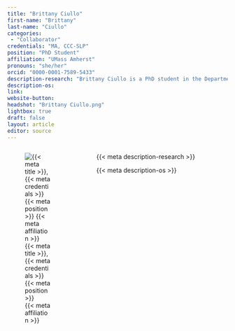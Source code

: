 ```yaml
---
title: "Brittany Ciullo"
first-name: "Brittany"
last-name: "Ciullo"
categories:
 - "Collaborator"
credentials: "MA, CCC-SLP"
position: "PhD Student"
affiliation: "UMass Amherst"
pronouns: "she/her"
orcid: "0000-0001-7589-5433"
description-research: "Brittany Ciullo is a PhD student in the Department of Speech, Language, and Hearing Sciences at the University of Massachusetts Amherst. She is interested in all things language and literacy. Brittany’s current research focuses on the implementation of participation-based approaches with children with communication disorders in schools. A former school-based speech-language pathologist, she is passionate about increasing accessibility and transparency in all parts of the research process to maximize clinical outcomes."
description-os:
link:
website-button:
headshot: "Brittany Ciullo.png"
lightbox: true
draft: false
layout: article
editor: source
---
```


:::::: columns
::: {.column width="30%"}
![{{< meta title >}}, {{< meta credentials >}}<br>{{< meta position >}}<br>{{< meta affiliation >}}]({{< meta headshot >}})
:::

::: {.column width="5%"}
:::

::: {.column width="65%"}
{{< meta description-research >}}

{{< meta description-os >}}
:::
::::::
